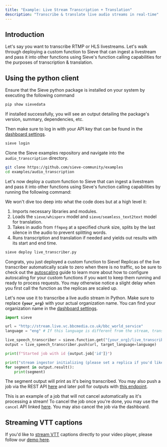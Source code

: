 ```yaml
---
title: "Example: Live Stream Transcription + Translation"
description: "Transcribe & translate live audio streams in real-time"
---
```


## **Introduction**

Let's say you want to transcribe RTMP or HLS livestreams. Let's walk through deploying a custom function to Sieve that can ingest a livestream and pass it into other functions using Sieve's function calling capabilities for the purposes of transcription & translation.

## **Using the python client**

Ensure that the Sieve python package is installed on your system by executing the following command

```bash
pip show sievedata
```

If installed successfully, you will see an output detailing the package's version, summary, dependencies, etc.

Then make sure to log in with your API key that can be found in the [dashboard settings](https://www.sievedata.com/dashboard/settings).

```bash
sieve login
```

Clone the Sieve examples repository and navigate into the `audio_transcription` directory.

```bash
git clone https://github.com/sieve-community/examples
cd examples/audio_transcription
```

Let's now deploy a custom function to Sieve that can ingest a livestream and pass it into other functions using Sieve's function calling capabilities by running the following command:

We won't dive too deep into what the code does but at a high level it:
1. Imports necessary libraries and modules.
2. Loads the `sieve/whisperx` model and `sieve/seamless_text2text` model for translation.
3. Takes in audio from `ffmpeg` at a specified chunk size, splits by the last silence in the audio to prevent splitting words.
4. Runs transcription and translation if needed and yields out results with its start and end time.

```bash
sieve deploy live_transcriber.py
```

Congrats, you just deployed a custom function to Sieve! Replicas of the live transcriber automatically scale to zero when there is no traffic, so be sure to check out the [autoscaling](/guide/custom-apps/autoscaling) guide to learn more about how to configure autoscaling for your custom functions if you want to keep them running and ready to process requests. You may otherwise notice a slight delay when you first call the function as the replicas are scaled up.

Let's now use it to transcribe a live audio stream in Python. Make sure to replace **`{your_org}`** with your actual organization name. You can find your organization name in the [dashboard settings](https://www.sievedata.com/dashboard/settings).


```python
import sieve

url = "http://stream.live.vc.bbcmedia.co.uk/bbc_world_service"
language = "eng" # If this language is different from the stream, translation will happen automatically

live_speech_transcriber = sieve.function.get("{your_org}/live_transcriber")
output = live_speech_transcriber.push(url, target_language=language)

print(f"Started job with id {output.job['id']}")

print("stream ingestor initializing (please set a replica if you'd like for this to be instant)...")
for segment in output.result():
    print(segment)
```

The segment output will print as it's being transcribed. You may also push a job via the REST API [here](/reference-v2/api/push) and later poll for outputs with [this endpoint](/reference-v2/api/jobs/get).

This is an example of a job that will not cancel automatically as it's processing a stream! To cancel the job once you're done, you may use the `cancel` API linked [here](/reference-v2/api/jobs/cancel). You may also cancel the job via the dashboard.

## Streaming VTT captions

If you'd like to [stream VTT](https://developer.mozilla.org/en-US/docs/Web/API/WebVTT_API#tutorial_on_how_to_write_a_webvtt_file) captions directly to your video player, please follow our [demo here](https://github.com/sieve-community/examples/tree/main/audio_transcription/live_vtt_demo).

